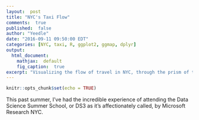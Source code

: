 ```yaml
---
layout:  post
title: "NYC's Taxi Flow"
comments:  true
published:  false
author: "Yeedle"
date: "2016-09-11 09:50:00 EDT"
categories: [NYC, taxi, R, ggplot2, ggmap, dplyr]
output:
  html_document:
    mathjax:  default
    fig_caption:  true
excerpt: "Visualizing the flow of travel in NYC, through the prism of the yellow taxi system."
---
```


```r
knitr::opts_chunk$set(echo = TRUE)
```

This past summer, I've had the incredible experience of attending the Data Science Summer School, or DS3 as it's affectionately called, by Microsoft Research NYC. 